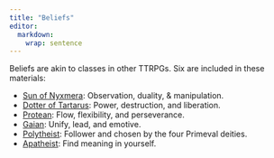 ```yaml
---
title: "Beliefs"
editor: 
  markdown: 
    wrap: sentence
---
```


Beliefs are akin to classes in other TTRPGs. 
Six are included in these materials:

- [Sun of Nyxmera](/BELIEFS/SUN_OF_NYXMERA.qmd): Observation, duality, & manipulation.
- [Dotter of Tartarus](/BELIEFS/DOTTER_OF_TARTARUS.qmd): Power, destruction, and liberation.
- [Protean](/BELIEFS/PROTEAN.qmd): Flow, flexibility, and perseverance.
- [Gaian](/BELIEFS/GAIAN.qmd): Unify, lead, and emotive.
- [Polytheist](/BELIEFS/POLYTHEIST.qmd): Follower and chosen by the four Primeval deities.
- [Apatheist](/BELIEFS/APATHEIST.qmd): Find meaning in yourself.